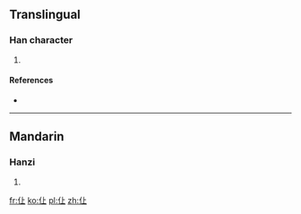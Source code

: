==Translingual==

===Han character===
{{Han char|rn=9|rad=人|as=03|sn=5|four=2121<sub>0</sub>|canj=人卜一 (OYM)|ids=⿰[[亻]][[上]]}}

# {{defn|Han|sort=人03}}

====References====
* {{Han ref|kx=0094.051|hdz=10113.051|uh=4EE9|ud=20201|bh=C967|bd=51559}}

----

==Mandarin==

===Hanzi===
{{cmn-hanzi|pin=[[shang]]|wg=shang}}

# {{defn|lang=cmn|sort=人03}}

[[fr:仩]]
[[ko:仩]]
[[pl:仩]]
[[zh:仩]]